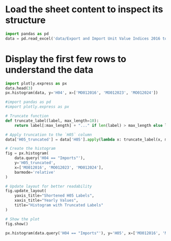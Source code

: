 
# Load the sheet content to inspect its structure

```python
import pandas as pd
data = pd.read_excel('data/Export and Import Unit Value Indices 2016 to 2024.xlsx', sheet_name='Export and Import Unit Value In')

```

# Display the first few rows to understand the data

```python
import plotly.express as px
data.head(3)
px.histogram(data, y='H04', x=['MO012016', 'MO012023', 'MO012024'])
```

```python
#import pandas as pd
#import plotly.express as px

# Truncate function
def truncate_label(label, max_length=10):
    return label[:max_length] + "..." if len(label) > max_length else label

# Apply truncation to the `H05` column
data['H05_truncated'] = data['H05'].apply(lambda x: truncate_label(x, max_length=15))

# Create the histogram
fig = px.histogram(
    data.query('H04 == "Imports"'), 
    y='H05_truncated', 
    x=['MO012016', 'MO012023', 'MO012024'],
    barmode='relative'
)

# Update layout for better readability
fig.update_layout(
    yaxis_title="Shortened H05 Labels",
    xaxis_title="Yearly Values",
    title="Histogram with Truncated Labels"
)

# Show the plot
fig.show()

```
```python
px.histogram(data.query('H04 == "Imports"'), y='H05', x=['MO012016', 'MO012023', 'MO012024'])
```
